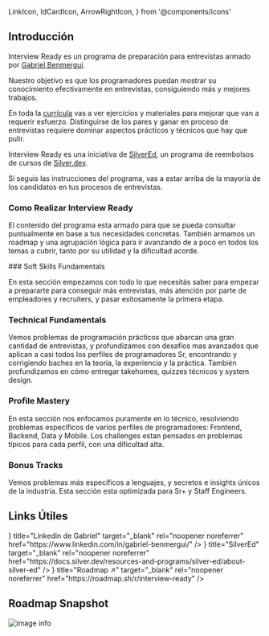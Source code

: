   LinkIcon,
  IdCardIcon,
  ArrowRightIcon,
} from '@components/icons'

## Introducción

Interview Ready es un programa de preparación para entrevistas armado por [Gabriel Benmergui](https://www.linkedin.com/in/gabriel-benmergui/).

Nuestro objetivo es que los programadores puedan mostrar su conocimiento efectivamente en entrevistas, consiguiendo más y mejores trabajos.

En toda la [currícula](https://roadmap.sh/r/interview-ready) vas a ver ejercicios y materiales para mejorar que van a requerir esfuerzo. Distinguirse de los pares y ganar en proceso de entrevistas requiere
dominar aspectos prácticos y técnicos que hay que pulir.

Interview Ready es una iniciativa de [SilverEd](https://silver.dev/ed), un programa de reembolsos de cursos de [Silver.dev](https://silver.dev).

<Callout type="info">
  Si seguis las instrucciones del programa, vas a estar arriba de la mayoría de los candidatos en tus procesos de entrevistas.
</Callout>

### Como Realizar Interview Ready

El contenido del programa esta armado para que se pueda consultar puntualmente en base a tus necesidades concretas.
También armamos un roadmap y una agrupación lógica para ir avanzando de a poco en todos los temas a cubrir, tanto por su utilidad y la dificultad acorde.

<Steps>
### Soft Skills Fundamentals

En esta sección empezamos con todo lo que necesitás saber para empezar a prepararte para conseguir más entrevistas, más atención por parte de empleadores y recruiters, y pasar exitosamente la primera etapa.

### Technical Fundamentals

Vemos problemas de programación prácticos que abarcan una gran cantidad de entrevistas, y profundizamos con desafíos mas avanzados que aplican a casi todos los perfiles de programadores Sr, encontrando y corrigiendo baches en la teoría, la experiencia y la práctica. También profundizamos en cómo entregar takehomes, quizzes técnicos y system design.

### Profile Mastery

En esta sección nos enfocamos puramente en lo técnico, resolviendo problemas específicos de varios perfiles de programadores: Frontend, Backend, Data y Mobile. Los challenges estan pensados en problemas típicos para cada perfil, con una dificultad alta.

### Bonus Tracks 

Vemos problemas más específicos a lenguajes, y secretos e insights únicos de la industria. Esta sección esta optimizada para Sr+ y Staff Engineers.

</Steps>

## Links Útiles

<Cards>
  <Cards.Card
    icon={<IdCardIcon />}
    title="Linkedin de Gabriel"
    target="_blank"
    rel="noopener noreferrer"
    href="https://www.linkedin.com/in/gabriel-benmergui/"
  />
  <Cards.Card
    icon={<LinkIcon />}
    title="SilverEd"
    target="_blank"
    rel="noopener noreferrer"
    href="https://docs.silver.dev/resources-and-programs/silver-ed/about-silver-ed"
  />
  <Cards.Card
    icon={<LinkIcon />}
    title="Roadmap ↗"
    target="_blank"
    rel="noopener noreferrer"
    href="https://roadmap.sh/r/interview-ready"
  />
</Cards>

## Roadmap Snapshot
![image info](/images/roadmap.jpg)
